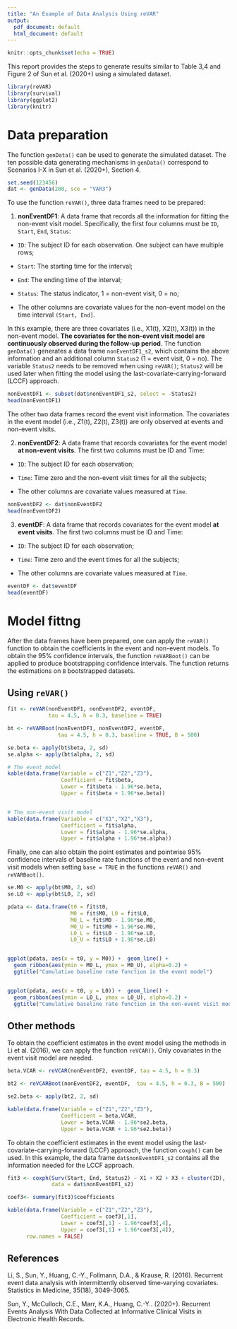 ```yaml
---
title: "An Example of Data Analysis Using reVAR"
output:
  pdf_document: default
  html_document: default
---
```


```r
knitr::opts_chunk$set(echo = TRUE)
```


This report provides the steps to generate results similar to Table 3,4 and Figure 2 of Sun et al. (2020+) using a simulated dataset. 

```r
library(reVAR)
library(survival)
library(ggplot2)
library(knitr)
```

# Data preparation

The function `genData()` can be used to generate the simulated dataset. The ten possible data generating mechanisms in `genData()` correspond to Scenarios I-X in Sun et al. (2020+), Section 4.

```r
set.seed(123456)
dat <- genData(200, sce = "VAR3")
```

To use the function `reVAR()`, three data frames need to be prepared:

1. **nonEventDF1**: A data frame that records all the information for fitting the non-event visit model. Specifically, the first four columns must be `ID`, `Start`, `End`, `Status`:

  + `ID`: The subject ID for each observation. One subject can have multiple rows;
  
  + `Start`: The starting time for the interval;
  
  + `End`: The ending time of the interval;
  
  + `Status`: The status indicator, 1 = non-event visit, 0 = no;

  + The other columns are covariate values for the non-event model on the time interval `(Start, End]`.
  
In this example, there are three covariates (i.e., X1(t), X2(t), X3(t)) in the non-event model. **The covariates for the non-event visit model are continuously observed during the follow-up period**. The function `genData()` generates a data frame `nonEventDF1_s2`, which contains the above information and an additional column `Status2` (1 = event visit, 0 = no). The variable `Status2` needs to be removed when using `reVAR()`; `Status2` will be used later when fitting the model using the last-covariate-carrying-forward (LCCF) approach.

  
```r
nonEventDF1 <- subset(dat$nonEventDF1_s2, select = -Status2)
head(nonEventDF1)
```

The other two data frames record the event visit information. The covariates in the event model (i.e., Z1(t), Z2(t), Z3(t)) are only observed at events and non-event visits.

2. **nonEventDF2**: A data frame that records covariates for the event model **at non-event visits**. The first two columns must be ID and Time:
  
  + `ID`: The subject ID for each observation;
  
  + `Time`: Time zero and the non-event visit times for all the subjects;
  
  + The other columns are covariate values measured at `Time`.
  
```r
nonEventDF2 <- dat$nonEventDF2
head(nonEventDF2)
```  
  
3. **eventDF**: A data frame that records covariates for the event model **at event visits**. The first two columns must be ID and Time:
  
  + `ID`: The subject ID for each observation;
  
  + `Time`: Time zero and the event times for all the subjects;

  + The other columns are covariate values measured at `Time`.

```r
eventDF <- dat$eventDF
head(eventDF)
```  

# Model fittng

After the data frames have been prepared, one can apply the `reVAR()` function to obtain the coefficients in the event and non-event models. To obtain the 95% confidence intervals, the function `reVARBoot()` can be applied to produce bootstrapping confidence intervals. The function returns the estimations on `B` bootstrapped datasets.

## Using `reVAR()`

```r
fit <- reVAR(nonEventDF1, nonEventDF2, eventDF, 
             tau = 4.5, h = 0.3, baseline = TRUE)

bt <- reVARBoot(nonEventDF1, nonEventDF2, eventDF, 
                tau = 4.5, h = 0.3, baseline = TRUE, B = 500)

se.beta <- apply(bt$beta, 2, sd)
se.alpha <- apply(bt$alpha, 2, sd)

# The event model 
kable(data.frame(Variable = c("Z1","Z2","Z3"),
                 Coefficient = fit$beta, 
                 Lower = fit$beta - 1.96*se.beta, 
                 Upper = fit$beta + 1.96*se.beta))


# The non-event visit model 
kable(data.frame(Variable = c("X1","X2","X3"),
                 Coefficient = fit$alpha, 
                 Lower = fit$alpha - 1.96*se.alpha, 
                 Upper = fit$alpha + 1.96*se.alpha))
```

Finally, one can also obtain the point estimates and pointwise 95% confidence intervals of baseline rate functions of the event and non-event visit models when setting `base = TRUE` in the functions `reVAR()` and `reVARBoot()`.

```r
se.M0 <- apply(bt$M0, 2, sd)
se.L0 <- apply(bt$L0, 2, sd)

pdata <- data.frame(t0 = fit$t0, 
                    M0 = fit$M0, L0 = fit$L0,
                    M0_L = fit$M0 - 1.96*se.M0,
                    M0_U = fit$M0 + 1.96*se.M0,
                    L0_L = fit$L0 - 1.96*se.L0,
                    L0_U = fit$L0 + 1.96*se.L0)


ggplot(pdata, aes(x = t0, y = M0)) +  geom_line() +  
  geom_ribbon(aes(ymin = M0_L, ymax = M0_U), alpha=0.2) +
  ggtitle("Cumulative baseline rate function in the event model")


ggplot(pdata, aes(x = t0, y = L0)) +  geom_line() +  
  geom_ribbon(aes(ymin = L0_L, ymax = L0_U), alpha=0.2) + 
  ggtitle("Cumulative baseline rate function in the non-event visit model")
```

## Other methods

To obtain the coefficient estimates in the event model using the methods in Li et al. (2016), we can apply the function `reVCAR()`. Only covariates in the event visit model are needed.

```r
beta.VCAR <- reVCAR(nonEventDF2, eventDF, tau = 4.5, h = 0.3)

bt2 <- reVCARBoot(nonEventDF2, eventDF,  tau = 4.5, h = 0.3, B = 500)

se2.beta <- apply(bt2, 2, sd)

kable(data.frame(Variable = c("Z1","Z2","Z3"),
                 Coefficient = beta.VCAR, 
                 Lower = beta.VCAR - 1.96*se2.beta, 
                 Upper = beta.VCAR + 1.96*se2.beta))
```

To obtain the coefficient estimates in the event model using the last-covariate-carrying-forward (LCCF) approach, the function `coxph()` can be used. In this example, the data frame `dat$nonEventDF1_s2` contains all the information needed for the LCCF approach. 

```r
fit3 <- coxph(Surv(Start, End, Status2) ~ X1 + X2 + X3 + cluster(ID),
              data = dat$nonEventDF1_s2)

coef3<- summary(fit3)$coefficients

kable(data.frame(Variable = c("Z1","Z2","Z3"),
                 Coefficient = coef3[,1], 
                 Lower = coef3[,1] - 1.96*coef3[,4], 
                 Upper = coef3[,1] + 1.96*coef3[,4]),
      row.names = FALSE)
```


## References

Li, S., Sun, Y., Huang, C.-Y., Follmann, D.A., & Krause, R. (2016). Recurrent event data analysis with intermittently observed time‐varying covariates. Statistics in Medicine, 35(18), 3049-3065.

Sun, Y., McCulloch, C.E., Marr, K.A., Huang, C.-Y.. (2020+). Recurrent Events Analysis With Data Collected at Informative Clinical Visits in Electronic Health Records.


